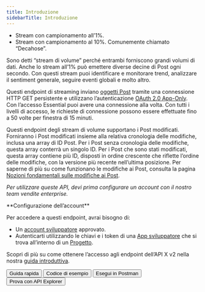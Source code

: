 ```yaml
---
title: Introduzione
sidebarTitle: Introduzione
---
```



- Stream con campionamento all’1%.
- Stream con campionamento al 10%. Comunemente chiamato “Decahose”.

Sono detti “stream di volume” perché entrambi forniscono grandi volumi di dati. Anche lo stream all’1% può emettere diverse decine di Post ogni secondo. Con questi stream puoi identificare e monitorare trend, analizzare il sentiment generale, seguire eventi globali e molto altro.

Questi endpoint di streaming inviano [oggetti Post](/it/x-api/fundamentals/data-dictionary#tweet) tramite una connessione HTTP GET persistente e utilizzano l’autenticazione [OAuth 2.0 App-Only](/it/resources/fundamentals/authentication#oauth-2-0). Con l’accesso Essential puoi avere una connessione alla volta. Con tutti i livelli di accesso, le richieste di connessione possono essere effettuate fino a 50 volte per finestra di 15 minuti.

Questi endpoint degli stream di volume supportano i Post modificati. Forniranno i Post modificati insieme alla relativa cronologia delle modifiche, inclusa una array di ID Post. Per i Post senza cronologia delle modifiche, questa array conterrà un singolo ID. Per i Post che sono stati modificati, questa array contiene più ID, disposti in ordine crescente che riflette l’ordine delle modifiche, con la versione più recente nell’ultima posizione. Per saperne di più su come funzionano le modifiche ai Post, consulta la pagina [Nozioni fondamentali sulle modifiche ai Post](/it/x-api/fundamentals/edit-posts).

_Per utilizzare queste API, devi prima configurare un account con il nostro team vendite enterprise._

<Note>
  **Configurazione dell’account**

  Per accedere a questi endpoint, avrai bisogno di:

  - Un [account sviluppatore](https://developer.x.com/en/portal/petition/essential/basic-info) approvato.
  - Autenticarti utilizzando le chiavi e i token di una [App sviluppatore](/it/resources/fundamentals/developer-apps) che si trova all’interno di un [Progetto](/it/resources/fundamentals/projects).

  Scopri di più su come ottenere l’accesso agli endpoint dell’API X v2 nella nostra [guida introduttiva](/it/x-api/getting-started/getting-access).
</Note>

<div class="flex space-x-2">
  <Button href="/it/x-api/posts/volume-streams/quickstart">
    Guida rapida
  </Button>

  <Button href="https://github.com/xdevplatform/Twitter-API-v2-sample-code">
    Codice di esempio
  </Button>

  <Button href="https://app.getpostman.com/run-collection/9956214-784efcda-ed4c-4491-a4c0-a26470a67400">
    Esegui in Postman
  </Button>

  <Button href="https://developer.x.com/apitools/api?endpoint=/2/tweets/sample/stream&method=get">
    Prova con API Explorer
  </Button>
</div>

